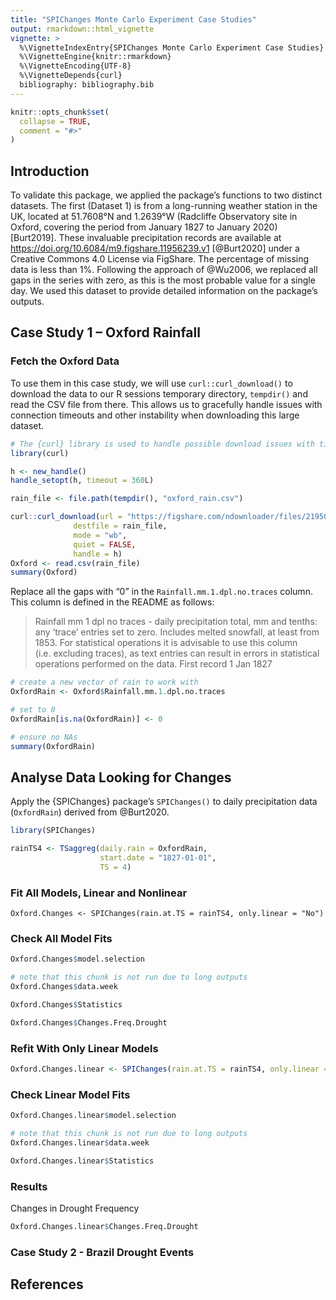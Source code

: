 ```yaml
---
title: "SPIChanges Monte Carlo Experiment Case Studies"
output: rmarkdown::html_vignette
vignette: >
  %\VignetteIndexEntry{SPIChanges Monte Carlo Experiment Case Studies}
  %\VignetteEngine{knitr::rmarkdown}
  %\VignetteEncoding{UTF-8}
  %\VignetteDepends{curl}
  bibliography: bibliography.bib
---
```


```r
knitr::opts_chunk$set(
  collapse = TRUE,
  comment = "#>"
)
```

## Introduction

To validate this package, we applied the package's functions to two distinct datasets.
The first (Dataset 1) is from a long-running weather station in the UK, located at 51.7608°N and 1.2639°W (Radcliffe Observatory site in Oxford, covering the period from January 1827 to January 2020) [Burt2019].
These invaluable precipitation records are available at  <https://doi.org/10.6084/m9.figshare.11956239.v1> [@Burt2020] under a Creative Commons 4.0 License via FigShare.
The percentage of missing data is less than 1%.
Following the approach of @Wu2006, we replaced all gaps in the series with zero, as this is the most probable value for a single day.
We used this dataset to provide detailed information on the package’s outputs.

## Case Study 1 -- Oxford Rainfall

### Fetch the Oxford Data

To use them in this case study, we will use `curl::curl_download()` to download the data to our R sessions temporary directory, `tempdir()` and read the CSV file from there.
This allows us to gracefully handle issues with connection timeouts and other instability when downloading this large dataset.

```r
# The {curl} library is used to handle possible download issues with timeouts
library(curl)

h <- new_handle()
handle_setopt(h, timeout = 360L)

rain_file <- file.path(tempdir(), "oxford_rain.csv")

curl::curl_download(url = "https://figshare.com/ndownloader/files/21950895",
              destfile = rain_file,
              mode = "wb",
              quiet = FALSE,
              handle = h)
Oxford <- read.csv(rain_file)
summary(Oxford)
```

Replace all the gaps with "0" in the `Rainfall.mm.1.dpl.no.traces` column.
This column is defined in the README as follows:

  >Rainfall mm 1 dpl no traces - daily precipitation total, mm and tenths: any 'trace' entries set to zero. Includes melted snowfall, at least from 1853. For statistical operations it is advisable to use this column (i.e. excluding traces), as text entries can result in errors in statistical operations performed on the data. First record 1 Jan 1827

```r
# create a new vector of rain to work with
OxfordRain <- Oxford$Rainfall.mm.1.dpl.no.traces

# set to 0
OxfordRain[is.na(OxfordRain)] <- 0

# ensure no NAs
summary(OxfordRain)
```

## Analyse Data Looking for Changes

Apply the {SPIChanges} package's `SPIChanges()` to daily precipitation data (`OxfordRain`) derived from @Burt2020.


```r
library(SPIChanges)

rainTS4 <- TSaggreg(daily.rain = OxfordRain,
                    start.date = "1827-01-01",
                    TS = 4)
```

### Fit All Models, Linear and Nonlinear

```
Oxford.Changes <- SPIChanges(rain.at.TS = rainTS4, only.linear = "No")
```

### Check All Model Fits

```r
Oxford.Changes$model.selection
```

<!--- @GabrielBlaine, can you please add details here about how to interpret these outputs?
What are you looking for as a user of the package to evaluate these values from the models in this section, here?
--->

```r
# note that this chunk is not run due to long outputs
Oxford.Changes$data.week

Oxford.Changes$Statistics

Oxford.Changes$Changes.Freq.Drought
```

<!--- @GabrielBlaine, can you please add details here about how to interpret these outputs?
What are you looking for as a user of the package to evaluate these values from the models in this section, here?

Can we somehow shorten the outputs to highlight what's important for users to understand how to use the package?
--->

### Refit With Only Linear Models

```r
Oxford.Changes.linear <- SPIChanges(rain.at.TS = rainTS4, only.linear = "Yes")
```

### Check Linear Model Fits

```r
Oxford.Changes.linear$model.selection
```

```r
# note that this chunk is not run due to long outputs
Oxford.Changes.linear$data.week

Oxford.Changes.linear$Statistics
```

<!--- @GabrielBlaine, can you please add details here about how to interpret these outputs?
What are you looking for as a user of the package to evaluate these values from the models in this section, here?

Can we somehow shorten the outputs to highlight what's important for users to understand how to use the package?
--->

### Results

Changes in Drought Frequency

```r
Oxford.Changes.linear$Changes.Freq.Drought
```

<!--- @GabrielBlaine, can you please add details here about how to interpret these outputs? --->

<!--- @GabrielBlaine, can you please add the code for the figures, 5, 6, 7 and Table 6 from the paper here?
--->

### Case Study 2 - Brazil Drought Events

<!--- @GabrielBlaine, can you please add the code for the Brazil case study model fits and figure 8 here?
--->

## References
